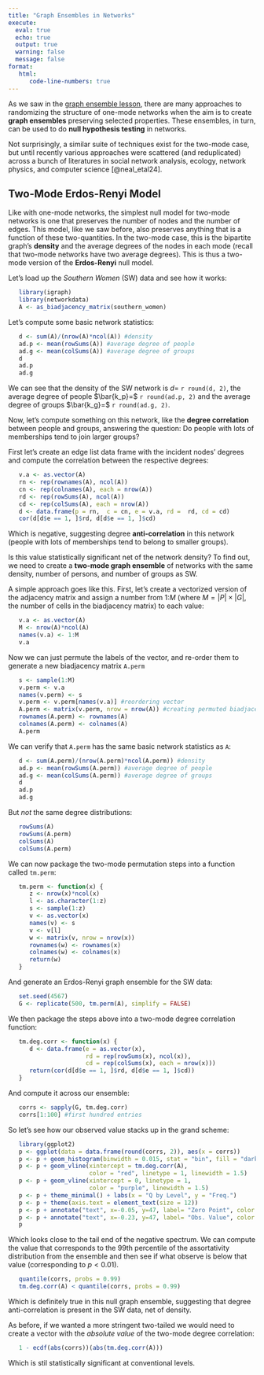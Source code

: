 ```yaml
---
title: "Graph Ensembles in Networks"
execute: 
  eval: true
  echo: true
  output: true
  warning: false
  message: false
format: 
   html:
      code-line-numbers: true
---
```


As we saw in the [graph ensemble lesson](swap.qmd), there are many approaches to randomizing the structure of one-mode networks when the aim is to create **graph ensembles** preserving selected properties. These ensembles, in turn, can be used to do **null hypothesis testing** in networks. 

Not surprisingly, a similar suite of techniques exist for the two-mode case, but until recently various approaches were scattered (and reduplicated) across a bunch of literatures in social network analysis, ecology, network physics, and  computer science [@neal_etal24]. 

## Two-Mode Erdos-Renyi Model

Like with one-mode networks, the simplest null model for two-mode networks is one that preserves the number of nodes and the number of edges. This model, like we saw before, also preserves anything that is a function of these two-quantities. In the two-mode case, this is the bipartite graph's **density** and the average degrees of the nodes in each mode (recall that two-mode networks have two average degrees). This is thus a two-mode version of the **Erdos-Renyi** null model. 

Let's load up the *Southern Women* (SW) data and see how it works:

```r
   library(igraph)
   library(networkdata)
   A <- as_biadjacency_matrix(southern_women)
```

Let's compute some basic network statistics:

```r
   d <- sum(A)/(nrow(A)*ncol(A)) #density
   ad.p <- mean(rowSums(A)) #average degree of people
   ad.g <- mean(colSums(A)) #average degree of groups
   d
   ad.p
   ad.g
```

We can see that the density of the SW network is $d=$ `r round(d, 2)`, the average degree of people $\bar{k_p}=$ `r round(ad.p, 2)` and the average degree of groups $\bar{k_g}=$ `r round(ad.g, 2)`.  

Now, let's compute something on this network, like the **degree correlation** between people and groups, answering  the question: Do people with lots of memberships tend to join larger groups?

First let's create an edge list data frame with the incident nodes' degrees and compute the correlation between the respective degrees:

```r
   v.a <- as.vector(A)
   rn <- rep(rownames(A), ncol(A))
   cn <- rep(colnames(A), each = nrow(A))
   rd <- rep(rowSums(A), ncol(A))
   cd <- rep(colSums(A), each = nrow(A))
   d <- data.frame(p = rn,  c = cn, e = v.a, rd =  rd, cd = cd)
   cor(d[d$e == 1, ]$rd, d[d$e == 1, ]$cd)
```

Which is negative, suggesting degree **anti-correlation** in this network (people with lots of memberships tend to belong to smaller groups). 

Is this value statistically significant net of the network density? To find out, we need to create a **two-mode graph ensemble** of networks with the same density, number of persons, and number of groups as SW. 

A simple approach goes like this. First, let's create a vectorized version of the adjacency matrix and assign a number from 1:$M$ (where $M = |P| \times |G|$, the number of cells in the biadjacency matrix) to each value:

```r
   v.a <- as.vector(A)
   M <- nrow(A)*ncol(A)
   names(v.a) <- 1:M
   v.a
```

Now we can just permute the labels of the vector, and  re-order them to generate a new biadjacency matrix `A.perm`

```r
   s <- sample(1:M)
   v.perm <- v.a
   names(v.perm) <- s
   v.perm <- v.perm[names(v.a)] #reordering vector
   A.perm <- matrix(v.perm, nrow = nrow(A)) #creating permuted biadjacency matrix
   rownames(A.perm) <- rownames(A)
   colnames(A.perm) <- colnames(A)
   A.perm
```

We can verify that `A.perm` has the same basic network statistics as `A`:

```r
   d <- sum(A.perm)/(nrow(A.perm)*ncol(A.perm)) #density
   ad.p <- mean(rowSums(A.perm)) #average degree of people
   ad.g <- mean(colSums(A.perm)) #average degree of groups
   d
   ad.p
   ad.g
```

But *not* the same degree distributions:

```r
   rowSums(A)
   rowSums(A.perm)
   colSums(A)
   colSums(A.perm)
```


We can now package the two-mode permutation steps into a function called `tm.perm`:

```r
   tm.perm <- function(x) {
      z <- nrow(x)*ncol(x)
      l <- as.character(1:z)
      s <- sample(1:z)
      v <- as.vector(x)
      names(v) <- s
      v <- v[l]
      w <- matrix(v, nrow = nrow(x))
      rownames(w) <- rownames(x)
      colnames(w) <- colnames(x)
      return(w)
   }
```

And generate an Erdos-Renyi graph ensemble for the SW data:

```r
   set.seed(4567)
   G <- replicate(500, tm.perm(A), simplify = FALSE)
```

We then package the steps above into a two-mode degree correlation function:

```r
   tm.deg.corr <- function(x) {
      d <- data.frame(e = as.vector(x), 
                      rd = rep(rowSums(x), ncol(x)), 
                      cd = rep(colSums(x), each = nrow(x)))
      return(cor(d[d$e == 1, ]$rd, d[d$e == 1, ]$cd))
   }
```

And compute it across our ensemble:

```r
   corrs <- sapply(G, tm.deg.corr)
   corrs[1:100] #first hundred entries
```

So let's see how our observed value stacks up in the grand scheme:

```r
   library(ggplot2)
   p <- ggplot(data = data.frame(round(corrs, 2)), aes(x = corrs))
   p <- p + geom_histogram(binwidth = 0.015, stat = "bin", fill = "darkblue")
   p <- p + geom_vline(xintercept = tm.deg.corr(A), 
                       color = "red", linetype = 1, linewidth = 1.5)
   p <- p + geom_vline(xintercept = 0, linetype = 1, 
                       color = "purple", linewidth = 1.5)
   p <- p + theme_minimal() + labs(x = "Q by Level", y = "Freq.")
   p <- p + theme(axis.text = element_text(size = 12))
   p <- p + annotate("text", x=-0.05, y=47, label= "Zero Point", color = "purple")
   p <- p + annotate("text", x=-0.23, y=47, label= "Obs. Value", color = "red")
   p
```

Which looks close to the tail end of the negative spectrum. We can compute the value that corresponds to the 99th percentile of the assortativity distribution from the ensemble and then see if what observe is below that value (corresponding to $p < 0.01$). 

```r
   quantile(corrs, probs = 0.99)
   tm.deg.corr(A) < quantile(corrs, probs = 0.99)
```

Which is definitely true in this null graph ensemble, suggesting that degree anti-correlation is present in the SW data, net of density. 

As before, if we wanted a more stringent two-tailed we would need to create a vector with the *absolute value* of the two-mode degree correlation: 

```r
   1 - ecdf(abs(corrs))(abs(tm.deg.corr(A)))
```

Which is stil statistically significant at conventional levels. 